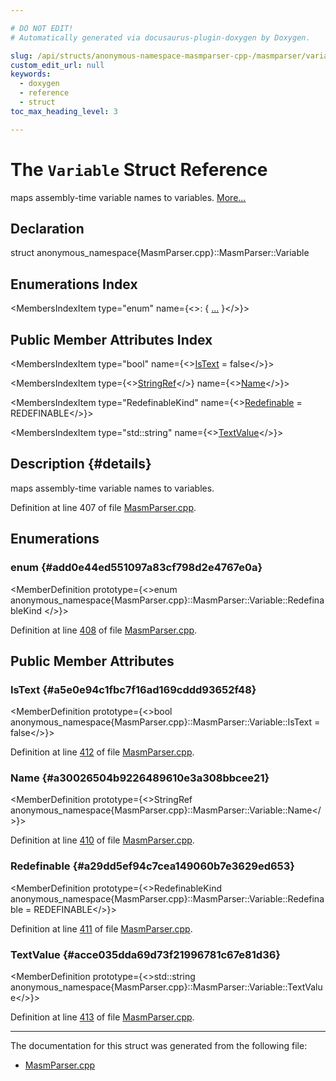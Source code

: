 ```yaml
---

# DO NOT EDIT!
# Automatically generated via docusaurus-plugin-doxygen by Doxygen.

slug: /api/structs/anonymous-namespace-masmparser-cpp-/masmparser/variable
custom_edit_url: null
keywords:
  - doxygen
  - reference
  - struct
toc_max_heading_level: 3

---
```





# The `Variable` Struct Reference

<DoxygenPage pluginConfig={pluginConfig}>

maps assembly-time variable names to variables. <a href="#details">More...</a>

## Declaration

<CodeBlock>struct anonymous_namespace{MasmParser.cpp}::MasmParser::Variable</CodeBlock>

## Enumerations Index

<MembersIndex>

<MembersIndexItem
  type="enum"
  name={<>:  &#123; <a href="#add0e44ed551097a83cf798d2e4767e0a">...</a> &#125;</>}>
</MembersIndexItem>

</MembersIndex>

## Public Member Attributes Index

<MembersIndex>

<MembersIndexItem
  type="bool"
  name={<><a href="#a5e0e94c1fbc7f16ad169cddd93652f48">IsText</a> = false</>}>
</MembersIndexItem>

<MembersIndexItem
  type={<><a href="/docs/api/classes/llvm/stringref">StringRef</a></>}
  name={<><a href="#a30026504b9226489610e3a308bbcee21">Name</a></>}>
</MembersIndexItem>

<MembersIndexItem
  type="RedefinableKind"
  name={<><a href="#a29dd5ef94c7cea149060b7e3629ed653">Redefinable</a> = REDEFINABLE</>}>
</MembersIndexItem>

<MembersIndexItem
  type="std::string"
  name={<><a href="#acce035dda69d73f21996781c67e81d36">TextValue</a></>}>
</MembersIndexItem>

</MembersIndex>

## Description {#details}

maps assembly-time variable names to variables.

Definition at line 407 of file <a href="/docs/api/files/lib/lib/mc/lib/mc/mcparser/masmparser-cpp">MasmParser.cpp</a>.

<SectionDefinition>

## Enumerations

### enum  {#add0e44ed551097a83cf798d2e4767e0a}

<MemberDefinition
  prototype={<>enum anonymous_namespace&#123;MasmParser.cpp&#125;::MasmParser::Variable::RedefinableKind </>}>

<EnumerationList title="Enumeration values">

<Link id="add0e44ed551097a83cf798d2e4767e0aafe6e67060195e91dde7e89c2273f1639" />
<EnumerationListItem name="NOT_REDEFINABLE">

</EnumerationListItem>

<Link id="add0e44ed551097a83cf798d2e4767e0aa25d8c2eed080db1e9b864b052623a8b1" />
<EnumerationListItem name="WARN_ON_REDEFINITION">

</EnumerationListItem>

<Link id="add0e44ed551097a83cf798d2e4767e0aa9e25f3d560f938a1a701ffa978eaa79b" />
<EnumerationListItem name="REDEFINABLE">

</EnumerationListItem>

</EnumerationList>

Definition at line <a href="/docs/api/files/lib/lib/mc/lib/mc/mcparser/masmparser-cpp/#l00408">408</a> of file <a href="/docs/api/files/lib/lib/mc/lib/mc/mcparser/masmparser-cpp">MasmParser.cpp</a>.
</MemberDefinition>

</SectionDefinition>

<SectionDefinition>

## Public Member Attributes

### IsText {#a5e0e94c1fbc7f16ad169cddd93652f48}

<MemberDefinition
  prototype={<>bool anonymous&#95;namespace&#123;MasmParser.cpp&#125;::MasmParser::Variable::IsText = false</>}>

Definition at line <a href="/docs/api/files/lib/lib/mc/lib/mc/mcparser/masmparser-cpp/#l00412">412</a> of file <a href="/docs/api/files/lib/lib/mc/lib/mc/mcparser/masmparser-cpp">MasmParser.cpp</a>.
</MemberDefinition>

### Name {#a30026504b9226489610e3a308bbcee21}

<MemberDefinition
  prototype={<>StringRef anonymous&#95;namespace&#123;MasmParser.cpp&#125;::MasmParser::Variable::Name</>}>

Definition at line <a href="/docs/api/files/lib/lib/mc/lib/mc/mcparser/masmparser-cpp/#l00410">410</a> of file <a href="/docs/api/files/lib/lib/mc/lib/mc/mcparser/masmparser-cpp">MasmParser.cpp</a>.
</MemberDefinition>

### Redefinable {#a29dd5ef94c7cea149060b7e3629ed653}

<MemberDefinition
  prototype={<>RedefinableKind anonymous&#95;namespace&#123;MasmParser.cpp&#125;::MasmParser::Variable::Redefinable = REDEFINABLE</>}>

Definition at line <a href="/docs/api/files/lib/lib/mc/lib/mc/mcparser/masmparser-cpp/#l00411">411</a> of file <a href="/docs/api/files/lib/lib/mc/lib/mc/mcparser/masmparser-cpp">MasmParser.cpp</a>.
</MemberDefinition>

### TextValue {#acce035dda69d73f21996781c67e81d36}

<MemberDefinition
  prototype={<>std::string anonymous&#95;namespace&#123;MasmParser.cpp&#125;::MasmParser::Variable::TextValue</>}>

Definition at line <a href="/docs/api/files/lib/lib/mc/lib/mc/mcparser/masmparser-cpp/#l00413">413</a> of file <a href="/docs/api/files/lib/lib/mc/lib/mc/mcparser/masmparser-cpp">MasmParser.cpp</a>.
</MemberDefinition>

</SectionDefinition>

<hr/>

The documentation for this struct was generated from the following file:

<ul>
<li><a href="/docs/api/files/lib/lib/mc/lib/mc/mcparser/masmparser-cpp">MasmParser.cpp</a></li>
</ul>

</DoxygenPage>
